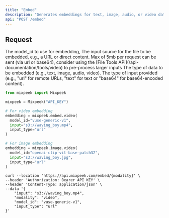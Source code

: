 ```yaml
---
title: "Embed"
description: "Generates embeddings for text, image, audio, or video data to create machine-readable representations."
api: "POST /embed"
---
```


## Request

<ParamField body="model_id" type="string" required>
  The model_id to use for embedding,
</ParamField>

<ParamField body="input" type="string" required>
  The input source for the file to be embedded, e.g., a URL or direct content.

  <Warning>
  Max of 5mb per request can be sent (via url or base64), consider using the [File Tools API](/api-documentation/tools/video) to pre-process larger inputs
  </Warning>
</ParamField>

<ParamField body="modality" type="string" required>
  The type of data to be embedded (e.g., text, image, audio, video).
</ParamField>

<ParamField body="input_type" type="string" required>
  The type of input provided (e.g., "url" for remote URLs, "text" for text or
  "base64" for base64-encoded content).
</ParamField>

<RequestExample>

```python Python
from mixpeek import Mixpeek

mixpeek = Mixpeek("API_KEY")

# For video embedding
embedding = mixpeek.embed.video(
  model_id="vuse-generic-v1",
  input="s3://waving_boy.mp4",
  input_type="url"
)

# For image embedding
embedding = mixpeek.image.video(
  model_id="openai-clip-vit-base-patch32",
  input="s3://waving_boy.jpg",
  input_type="url"
)
```

```shell Shell
curl --location 'https://api.mixpeek.com/embed/{modality}' \
--header 'Authorization: Bearer API_KEY' \
--header 'Content-Type: application/json' \
--data '{
    "input": "s3://waving_boy.mp4",
    "modality": "video",
    "model_id": "vuse-generic-v1",
    "input_type": "url"
}'
```

</RequestExample>
